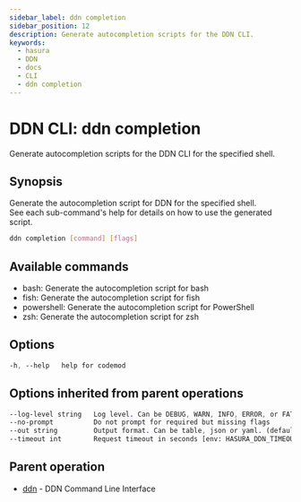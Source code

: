 ```yaml
---
sidebar_label: ddn completion
sidebar_position: 12
description: Generate autocompletion scripts for the DDN CLI.
keywords:
  - hasura
  - DDN
  - docs
  - CLI
  - ddn completion
---
```


# DDN CLI: ddn completion

Generate autocompletion scripts for the DDN CLI for the specified shell.

## Synopsis

Generate the autocompletion script for DDN for the specified shell.  
See each sub-command's help for details on how to use the generated script.

```bash
ddn completion [command] [flags]
```

## Available commands

- bash: Generate the autocompletion script for bash
- fish: Generate the autocompletion script for fish
- powershell: Generate the autocompletion script for PowerShell
- zsh: Generate the autocompletion script for zsh

## Options

```sass
-h, --help   help for codemod
```
## Options inherited from parent operations

```sass
--log-level string   Log level. Can be DEBUG, WARN, INFO, ERROR, or FATAL. (default "INFO")
--no-prompt          Do not prompt for required but missing flags
--out string         Output format. Can be table, json or yaml. (default "table")
--timeout int        Request timeout in seconds [env: HASURA_DDN_TIMEOUT] (default 100)
```

## Parent operation

- [ddn](/cli/commands/ddn) - DDN Command Line Interface